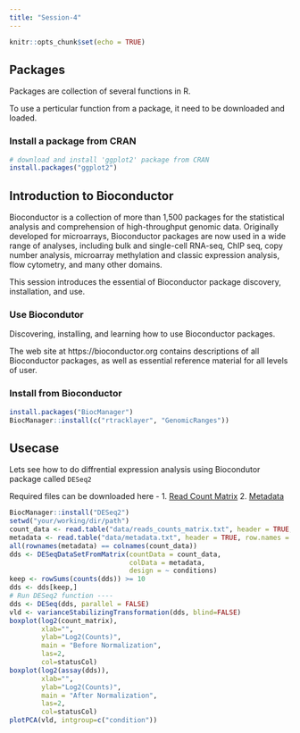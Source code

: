 ```yaml
---
title: "Session-4"
---
```


```r
knitr::opts_chunk$set(echo = TRUE)
```

## Packages

Packages are collection of several functions in R.

To use a perticular function from a package, it need to be downloaded and loaded.

### Install a package from CRAN
```r
# download and install 'ggplot2' package from CRAN
install.packages("ggplot2")
```

## Introduction to Bioconductor
Bioconductor is a collection of more than 1,500 packages for the statistical analysis and comprehension of high-throughput genomic data. Originally developed for microarrays, Bioconductor packages are now used in a wide range of analyses, including bulk and single-cell RNA-seq, ChIP seq, copy number analysis, microarray methylation and classic expression analysis, flow cytometry, and many other domains.

This session introduces the essential of Bioconductor package discovery, installation, and use.

### Use Biocondutor
Discovering, installing, and learning how to use Bioconductor packages.

The web site at https://bioconductor.org contains descriptions of all Bioconductor packages, as well as essential reference material for all levels of user.

### Install from Bioconductor
```r
install.packages("BiocManager")
BiocManager::install(c("rtracklayer", "GenomicRanges"))
```

## Usecase
Lets see how to do diffrential expression analysis using Biocondutor package called `DESeq2`

Required files can be downloaded here - 
  1. [Read Count Matrix](../data/read_count_matrix.txt)
  2. [Metadata](../data/metadata.txt)

```r
BiocManager::install("DESeq2")
setwd("your/working/dir/path")
count_data <- read.table("data/reads_counts_matrix.txt", header = TRUE, row.names = 1)
metadata <- read.table("data/metadata.txt", header = TRUE, row.names = 1)
all(rownames(metadata) == colnames(count_data))
dds <- DESeqDataSetFromMatrix(countData = count_data,
                              colData = metadata,
                              design = ~ conditions)
keep <- rowSums(counts(dds)) >= 10
dds <- dds[keep,]
# Run DESeq2 function ----
dds <- DESeq(dds, parallel = FALSE)
vld <- varianceStabilizingTransformation(dds, blind=FALSE)
boxplot(log2(count_matrix), 
        xlab="", 
        ylab="Log2(Counts)",
        main = "Before Normalization",
        las=2,
        col=statusCol)
boxplot(log2(assay(dds)), 
        xlab="", 
        ylab="Log2(Counts)",
        main = "After Normalization",
        las=2,
        col=statusCol)
plotPCA(vld, intgroup=c("condition"))
```

